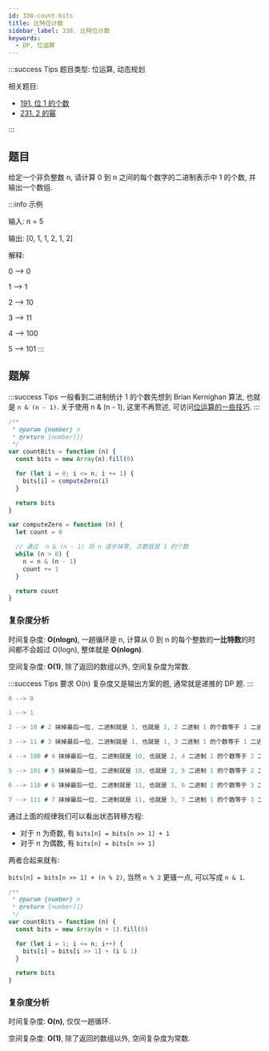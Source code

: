 ```yaml
---
id: 338-count-bits
title: 比特位计数
sidebar_label: 338. 比特位计数
keywords:
  - DP, 位运算
---
```


:::success Tips
题目类型: 位运算, 动态规划

相关题目:

- [191. 位 1 的个数](/leetcode/easy/191-hamming-weight)
- [231. 2 的幂](/leetcode/easy/231-is-power-of-two)

:::

## 题目

给定一个非负整数 n, 请计算 0 到 n 之间的每个数字的二进制表示中 1 的个数, 并输出一个数组.

:::info 示例

输入: n = 5

输出: [0, 1, 1, 2, 1, 2]

解释:

0 --> 0

1 --> 1

2 --> 10

3 --> 11

4 --> 100

5 --> 101
:::

## 题解


<Tabs>
  <TabItem value="Brian Kernighan 算法" label="Brian Kernighan 算法" default>

:::success Tips
一般看到二进制统计 1 的个数先想到 Brian Kernighan 算法, 也就是 `n & (n - 1)`. 关于使用 n & (n - 1), 这里不再赘述, 可访问[位运算的一些技巧](/algorithm-design/bit-manipulation#n--n---1).
:::

```ts
/**
 * @param {number} n
 * @return {number[]}
 */
var countBits = function (n) {
  const bits = new Array(n).fill(0)

  for (let i = 0; i <= n; i += 1) {
    bits[i] = computeZero(i)
  }

  return bits
}

var computeZero = function (n) {
  let count = 0

  // 通过  n & (n - 1) 将 n 逐步抹零, 次数就是 1 的个数
  while (n > 0) {
    n = n & (n - 1)
    count += 1
  }

  return count
}
```

### 复杂度分析

时间复杂度: **O(nlogn)**, 一趟循环是 n, 计算从 0 到 n 的每个整数的**一比特数**的时间都不会超过 O(logn), 整体就是 **O(nlogn)**.

空间复杂度: **O(1)**, 除了返回的数组以外, 空间复杂度为常数.

</TabItem>

<TabItem value="动态规划" label="动态规划">

:::success Tips
要求 O(n) 复杂度又是输出方案的题, 通常就是递推的 DP 题.
:::

```ts
0 --> 0

1 --> 1

2 --> 10 # 2 抹掉最后一位, 二进制就是 1, 也就是 1, 2 二进制 1 的个数等于 1 二进制 1 的个数

3 --> 11 # 3 抹掉最后一位, 二进制就是 1, 也就是 1, 3 二进制 1 的个数等于 1 二进制 1 的个数 + 1

4 --> 100 # 4 抹掉最后一位, 二进制就是 10, 也就是 2, 4 二进制 1 的个数等于 2 二进制 1 的个数

5 --> 101 # 5 抹掉最后一位, 二进制就是 10, 也就是 2, 5 二进制 1 的个数等于 2 二进制 1 的个数 + 1

6 --> 110 # 6 抹掉最后一位, 二进制就是 11, 也就是 3, 6 二进制 1 的个数等于 3 二进制 1 的个数

7 --> 111 # 7 抹掉最后一位, 二进制就是 11, 也就是 3, 7 二进制 1 的个数等于 3 二进制 1 的个数 + 1
```

通过上面的规律我们可以看出状态转移方程:

- 对于 n 为奇数, 有 `bits[n] = bits[n >> 1] + 1`
- 对于 n 为偶数, 有 `bits[n] = bits[n >> 1]`

两者合起来就有:

`bits[n] = bits[n >> 1] + (n % 2)`, 当然 `n % 2` 更骚一点, 可以写成 `n & 1`.

```ts
/**
 * @param {number} n
 * @return {number[]}
 */
var countBits = function (n) {
  const bits = new Array(n + 1).fill(0)

  for (let i = 1; i <= n; i++) {
    bits[i] = bits[i >> 1] + (i & 1)
  }

  return bits
}
```

### 复杂度分析

时间复杂度: **O(n)**, 仅仅一趟循环.

空间复杂度: **O(1)**, 除了返回的数组以外, 空间复杂度为常数.

</TabItem>
</Tabs>
